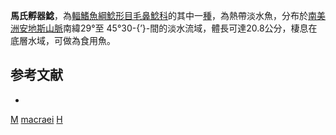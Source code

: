{{Speciesbox
| taxon = Hatcheria macraei
| binomial_authority = Girard, 1855
| status = NE
| status_system = IUCN3.1
| synonyms = *''Thrichomycterus macraei'', <small>Girard, 1855</small>
*''Trichomycterus macraei'', <small>Girard, 1855</small>
*''Pygidium burmeisteri'', <small>Berg, 1895</small>
*''Trichomycterus burmeisteri'', <small>Berg, 1895</small>
*''Hatcheria patagoniensis'', <small>Eigenmann, 1909</small>
}}

'''馬氏孵器鯰'''，為[[輻鰭魚綱|輻鰭魚綱]][[鯰形目|鯰形目]][[毛鼻鯰科|毛鼻鯰科]]的其中一[[種|種]]，為熱帶淡水魚，分布於[[南美洲|南美洲]][[安地斯山脈|安地斯山脈]]南緯29°至 45°30-{’}-間的淡水流域，體長可達20.8公分，棲息在底層水域，可做為食用魚。

==参考文献==
*{{FishBase_species|genus=Hatcheria|species=macraei|year=2014|month=10}}

{{鯰形目小作品}}
{{Taxonbar}}
[[Category:食用魚|M]]
[[Category:孵器鯰屬|macraei]]
[[Category:1855年描述的魚類|H]]